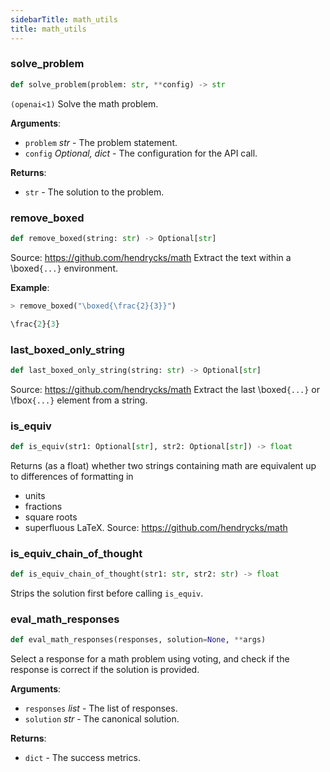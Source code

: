 ```yaml
---
sidebarTitle: math_utils
title: math_utils
---
```


### solve\_problem

```python
def solve_problem(problem: str, **config) -> str
```

`(openai<1)` Solve the math problem.

**Arguments**:

- `problem` _str_ - The problem statement.
- `config` _Optional, dict_ - The configuration for the API call.
  

**Returns**:

- `str` - The solution to the problem.

### remove\_boxed

```python
def remove_boxed(string: str) -> Optional[str]
```

Source: https://github.com/hendrycks/math
Extract the text within a \boxed`{...}` environment.

**Example**:

```python
> remove_boxed("\boxed{\frac{2}{3}}")

\frac{2}{3}
```

### last\_boxed\_only\_string

```python
def last_boxed_only_string(string: str) -> Optional[str]
```

Source: https://github.com/hendrycks/math
Extract the last \boxed`{...}` or \fbox`{...}` element from a string.

### is\_equiv

```python
def is_equiv(str1: Optional[str], str2: Optional[str]) -> float
```

Returns (as a float) whether two strings containing math are equivalent up to differences of formatting in
- units
- fractions
- square roots
- superfluous LaTeX.
Source: https://github.com/hendrycks/math

### is\_equiv\_chain\_of\_thought

```python
def is_equiv_chain_of_thought(str1: str, str2: str) -> float
```

Strips the solution first before calling `is_equiv`.

### eval\_math\_responses

```python
def eval_math_responses(responses, solution=None, **args)
```

Select a response for a math problem using voting, and check if the response is correct if the solution is provided.

**Arguments**:

- `responses` _list_ - The list of responses.
- `solution` _str_ - The canonical solution.
  

**Returns**:

- `dict` - The success metrics.

